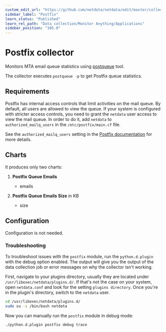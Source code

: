 ```yaml
---
custom_edit_url: "https://github.com/netdata/netdata/edit/master/collectors/python.d.plugin/postfix/README.md"
sidebar_label: "Postfix"
learn_status: "Published"
learn_rel_path: "Data collection/Monitor Anything/Applications"
sidebar_position: "105.0"
---
```



# Postfix collector

Monitors MTA email queue statistics using [postqueue](http://www.postfix.org/postqueue.1.html) tool.

The collector executes  `postqueue -p` to get Postfix queue statistics.

## Requirements

Postfix has internal access controls that limit activities on the mail queue. By default, all users are allowed to view
the queue. If your system is configured with stricter access controls, you need to grant the `netdata` user access to
view the mail queue. In order to do it, add `netdata` to `authorized_mailq_users` in the `/etc/postfix/main.cf` file.

See the `authorized_mailq_users` setting in
the [Postfix documentation](https://www.postfix.org/postconf.5.html) for more details.

## Charts

It produces only two charts:

1. **Postfix Queue Emails**

    - emails

2. **Postfix Queue Emails Size** in KB

    - size

## Configuration

Configuration is not needed.
### Troubleshooting

To troubleshoot issues with the `postfix` module, run the `python.d.plugin` with the debug option enabled. The 
output will give you the output of the data collection job or error messages on why the collector isn't working.

First, navigate to your plugins directory, usually they are located under `/usr/libexec/netdata/plugins.d/`. If that's 
not the case on your system, open `netdata.conf` and look for the setting `plugins directory`. Once you're in the 
plugin's directory, switch to the `netdata` user.

```bash
cd /usr/libexec/netdata/plugins.d/
sudo su -s /bin/bash netdata
```

Now you can manually run the `postfix` module in debug mode:

```bash
./python.d.plugin postfix debug trace
```

